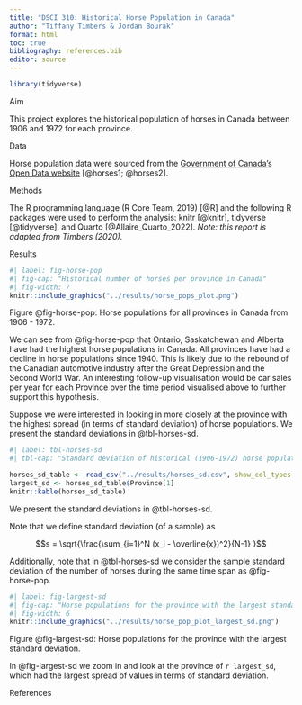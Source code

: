 ```yaml
---
title: "DSCI 310: Historical Horse Population in Canada"
author: "Tiffany Timbers & Jordan Bourak"
format: html
toc: true
bibliography: references.bib
editor: source
---
```


```r
library(tidyverse)
```

Aim

This project explores the historical population of horses in Canada 
between 1906 and 1972 for each province.

Data

Horse population data were sourced from the 
[Government of Canada's Open Data website](http://open.canada.ca/en/open-data) [@horses1; @horses2].

Methods

The R programming language (R Core Team, 2019) [@R]
and the following R packages were used to perform the analysis: 
knitr [@knitr], tidyverse [@tidyverse], and Quarto [@Allaire_Quarto_2022].
*Note: this report is adapted from Timbers (2020).*

Results

```r
#| label: fig-horse-pop
#| fig-cap: "Historical number of horses per province in Canada"
#| fig-width: 7
knitr::include_graphics("../results/horse_pops_plot.png")

```


Figure @fig-horse-pop: Horse populations for all provinces in Canada from 1906 - 1972.

We can see from @fig-horse-pop that Ontario, Saskatchewan and Alberta 
have had the highest horse populations in Canada. 
All provinces have had a decline in horse populations since 1940. 
This is likely due to the rebound of the Canadian automotive industry 
after the Great Depression and the Second World War. 
An interesting follow-up visualisation would be car sales per year 
for each Province over the time period visualised above 
to further support this hypothesis.

Suppose we were interested in looking in more closely at the province 
with the highest spread (in terms of standard deviation) of horse populations. 
We present the standard deviations in @tbl-horses-sd.

```r
#| label: tbl-horses-sd
#| tbl-cap: "Standard deviation of historical (1906-1972) horse populations for each Canadian province."

horses_sd_table <- read_csv("../results/horses_sd.csv", show_col_types = FALSE)
largest_sd <- horses_sd_table$Province[1]
knitr::kable(horses_sd_table)

```

We present the standard deviations in @tbl-horses-sd.

Note that we define standard deviation (of a sample) as

$$s = \sqrt{\frac{\sum_{i=1}^N (x_i - \overline{x})^2}{N-1} }$$

Additionally, note that in @tbl-horses-sd we consider the sample standard deviation of the number of horses during the same time span as @fig-horse-pop.

```r
#| label: fig-largest-sd
#| fig-cap: "Horse populations for the province with the largest standard deviation"
#| fig-width: 6
knitr::include_graphics("../results/horse_pop_plot_largest_sd.png")
```


Figure @fig-largest-sd: Horse populations for the province with the largest standard deviation.


In @fig-largest-sd we zoom in and look at the province of `r largest_sd`, which had the largest spread of values in terms of standard deviation.

References